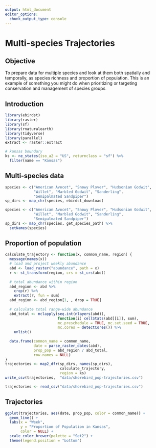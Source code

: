```yaml
---
output: html_document
editor_options: 
  chunk_output_type: console
---
```


# Multi-species Trajectories

## Objective {#traj-objective}

To prepare data for multiple species and look at them both spatially and temporally, as species richness and proportion of population. This is an example of something you might do when prioritizing or targeting conservation and management of species groups.

## Introduction {#traj-intro}

```r
library(ebirdst)
library(raster)
library(sf)
library(rnaturalearth)
library(tidyverse)
library(parallel)
extract <- raster::extract

# kansas boundary
ks <- ne_states(iso_a2 = "US", returnclass = "sf") %>% 
  filter(name == "Kansas")
```

## Multi-species data {#traj-data}

```r
species <- c("American Avocet", "Snowy Plover", "Hudsonian Godwit", 
             "Willet", "Marbled Godwit", "Sanderling", 
             "Semipalmated Sandpiper")
sp_dirs <- map_chr(species, ebirdst_download)
```

```r
species <- c("American Avocet", "Snowy Plover", "Hudsonian Godwit", 
             "Willet", "Marbled Godwit", "Sanderling", 
             "Semipalmated Sandpiper")
sp_dirs <- map_chr(species, get_species_path) %>% 
  setNames(species)
```

## Proportion of population {#traj-pop}

```r
calculate_trajectory <- function(x, common_name, region) {
  message(names(x))
  # load and project weekly abundance
  abd <- load_raster("abundance", path = x)
  r <- st_transform(region, crs = st_crs(abd))
  
  # total abundance within region
  abd_region <- abd %>% 
    crop(r) %>% 
    extract(r, fun = sum)
  abd_region <- abd_region[1, , drop = TRUE]
  
  # calculate total range-wide abundance
  abd_total <- mclapply(seq.int(nlayers(abd)),
                        function(i) cellStats(abd[[i]], sum),
                        mc.preschedule = TRUE, mc.set.seed = TRUE, 
                        mc.cores = detectCores()) %>% 
    unlist()
  
  data.frame(common_name = common_name,
             date = parse_raster_dates(abd),
             prop_pop = abd_region / abd_total,
             row.names = NULL)
}
trajectories <- map2_dfr(sp_dirs, names(sp_dirs), 
                         calculate_trajectory,
                         region = ks)
write_csv(trajectories,  "data/shorebird_pop-trajectories.csv")
```

```r
trajectories <- read_csv("data/shorebird_pop-trajectories.csv")
```

## Trajectories {#traj-traj}

```r
ggplot(trajectories, aes(date, prop_pop, color = common_name)) +
  geom_line() +
  labs(x = "Week", 
       y = "Proportion of Population in Kansas",
       color = NULL) +
  scale_color_brewer(palette = "Set2") +
  theme(legend.position = "bottom")
```


